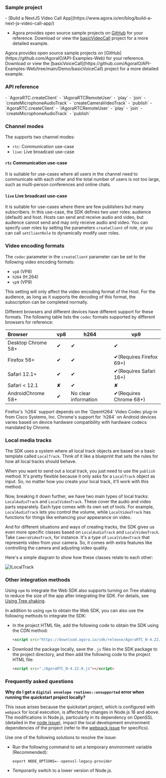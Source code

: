 <PlatformWrapper platform = "web">

### Sample project
<ProductWrapper notAllowed="voice-calling">
- [Build a NextJS Video Call App](https://www.agora.io/en/blog/build-a-next-js-video-call-app/)

- Agora provides open source sample projects on [GitHub](https://github.com/AgoraIO/API-Examples-Web) for your reference. Download or view the [basicVideoCall](https://github.com/AgoraIO/API-Examples-Web/blob/main/Demo/basicVideoCall) project for a more detailed example.
</ProductWrapper>

<ProductWrapper product="voice-calling">
Agora provides open source sample projects on [GitHub](https://github.com/AgoraIO/API-Examples-Web) for your reference. Download or view the [basicVoiceCall](https://github.com/AgoraIO/API-Examples-Web/tree/main/Demo/basicVoiceCall) project for a more detailed example.
</ProductWrapper>

### API reference
<ProductWrapper notAllowed="voice-calling">
- <Link target="_blank" to="{{global.API_REF_WEB_ROOT}}/interfaces/iagorartc.html#createclient">`AgoraRTC.createClient`</Link>
- <Link target="_blank" to="{{global.API_REF_WEB_ROOT}}/interfaces/iagorartcremoteuser.html">`IAgoraRTCRemoteUser`</Link>
- <Link target="_blank" to="{{global.API_REF_WEB_ROOT}}/interfaces/iremoteaudiotrack.html#play">`play`</Link>
- <Link target="_blank" to="{{global.API_REF_WEB_ROOT}}/interfaces/iagorartcclient.html#join">`join`</Link>
- <Link target="_blank" to="{{global.API_REF_WEB_ROOT}}/interfaces/iagorartc.html#createmicrophoneaudiotrack">`createMicrophoneAudioTrack`</Link>
- <Link target="_blank" to="{{global.API_REF_WEB_ROOT}}/interfaces/iagorartc.html#createcameravideotrack">`createCameraVideoTrack`</Link>
- <Link target="_blank" to="{{global.API_REF_WEB_ROOT}}/interfaces/iagorartcclient.html#publish">`publish`</Link>
</ProductWrapper>
<ProductWrapper product="voice-calling">
- <Link target="_blank" to="{{global.API_REF_WEB_ROOT_VOICE_SDK}}/interfaces/iagorartc.html#createclient">`AgoraRTC.createClient`</Link>
- <Link target="_blank" to="{{global.API_REF_WEB_ROOT_VOICE_SDK}}/interfaces/iagorartcremoteuser.html">`IAgoraRTCRemoteUser`</Link>
- <Link target="_blank" to="{{global.API_REF_WEB_ROOT_VOICE_SDK}}/interfaces/iremoteaudiotrack.html#play">`play`</Link>
- <Link target="_blank" to="{{global.API_REF_WEB_ROOT_VOICE_SDK}}/interfaces/iagorartcclient.html#join">`join`</Link>
- <Link target="_blank" to="{{global.API_REF_WEB_ROOT_VOICE_SDK}}/interfaces/iagorartc.html#createmicrophoneaudiotrack">`createMicrophoneAudioTrack`</Link>
- <Link target="_blank" to="{{global.API_REF_WEB_ROOT_VOICE_SDK}}/interfaces/iagorartcclient.html#publish">`publish`</Link>
</ProductWrapper>

### Channel modes

The <Vg k="VSDK"/> supports two channel modes: 

- `rtc`: Communication use-case
- `live`: Live broadcast use-case

#### `rtc` Communication use-case

It is suitable for use-cases where all users in the channel need to communicate with each other and the total number of users is not too large, such as multi-person conferences and online chats.

#### `live` Live broadcast use-case

It is suitable for use-cases where there are few publishers but many subscribers. In this use-case, the SDK defines two user roles: audience (default) and host. Hosts can send and receive audio and video, but audience cannot send and may only receive audio and video. You can specify user roles by setting the parameters `createClient` of role, or you can call `setClientRole` to dynamically modify user roles.

### Video encoding formats

The `codec` parameter in the `createClient` parameter can be set to the following video encoding formats:

- `vp8` (VP8)
- `h264` (H.264)
- `vp9` (VP9)

This setting will only affect the video encoding format of the Host. For the audience, as long as it supports the decoding of this format, the subscription can be completed normally.

Different browsers and different devices have different support for these formats. The following table lists the `codec` formats supported by different browsers for reference:

| Browser             | vp8 | h264         | vp9               |
|:---------------------|-----|---------------|-------------------|
| Desktop Chrome 58+ | ✔   | ✔             | ✔                 |
| Firefox 56+         | ✔   | ✔| ✔(Requires Firefox 69+) |
| Safari 12.1+        | ✔   | ✔             | ✔(Requires Safari 16+) |
| Safari < 12.1       | ✘   | ✔             | ✘                 |
| AndroidChrome 58+   | ✔   | No clear information | ✔(Requires Chrome 68+) |

<Admonition type="info" info="Hint">
Firefox's `h264` support depends on the `OpenH264` Video Codec plug-in from Cisco Systems, Inc. Chrome's support for `h264` on Android devices varies based on device hardware compatibility with hardware codecs mandated by Chrome.
</Admonition>

### Local media tracks

The SDK uses a system where all local track objects are based on a basic template called `LocalTrack`. Think of it like a blueprint that sets the rules for how all local tracks should behave.

When you want to send out a local track, you just need to use the `publish` method. It's pretty flexible because it only asks for a `LocalTrack` object as input. So, no matter how you create your local track, it'll work with this method.

Now, breaking it down further, we have two main types of local tracks: `LocalAudioTrack` and `LocalVideoTrack`. These cover the audio and video parts separately. Each type comes with its own set of tools. For example, `LocalAudioTrack` lets you control the volume, while `LocalVideoTrack` has functions for things like enhancing your appearance on video.

And for different situations and ways of creating tracks, the SDK gives us even more specific classes based on `LocalAudioTrack` and `LocalVideoTrack`. Take `CameraVideoTrack`, for instance. It's a type of `LocalVideoTrack` that represents video from your camera. So, it comes with extra features like controlling the camera and adjusting video quality.

Here's a simple diagram to show how these classes relate to each other:

![ILocalTrack](/images/video-sdk/ILocalTrack-web.png)


### Other integration methods

Using `npm` to integrate the Web SDK also supports turning on Tree shaking to reduce the size of the app after integrating the SDK. For details, see [Using Tree shaking](.).

In addition to using `npm` to obtain the Web SDK, you can also use the following methods to integrate the SDK:

* In the project HTML file, add the following code to obtain the SDK using the CDN method:

    ```html
    <script src="https://download.agora.io/sdk/release/AgoraRTC_N-4.22.0.js"></script>
    ```

* Download the <Vpd k="SDK"/> package locally, save the `.js` files in the SDK package to the project directory, and then add the following code to the project HTML file:

    ```html
    <script src="./AgoraRTC_N-4.22.0.js"></script>
    ```

### Frequently asked questions

**Why do I get a `digital envelope routines::unsupported` error when running the quickstart project locally?**

This issue arises because the quickstart project, which is configured with `webpack` for local execution, is affected by changes in Node.js 16 and above. The modifications in Node.js, particularly in its dependency on OpenSSL (detailed in the [node issue](https://github.com/nodejs/node/issues/29817)), impact the local development environment dependencies of the project (refer to the [webpack issue](https://github.com/webpack/webpack/issues/14532) for specifics). 

Use one of the following solutions to resolve the issue:

* Run the following command to set a temporary environment variable (Recommended):

    ```shell
    export NODE_OPTIONS=--openssl-legacy-provider
    ```

* Temporarily switch to a lower version of Node.js.

</PlatformWrapper>